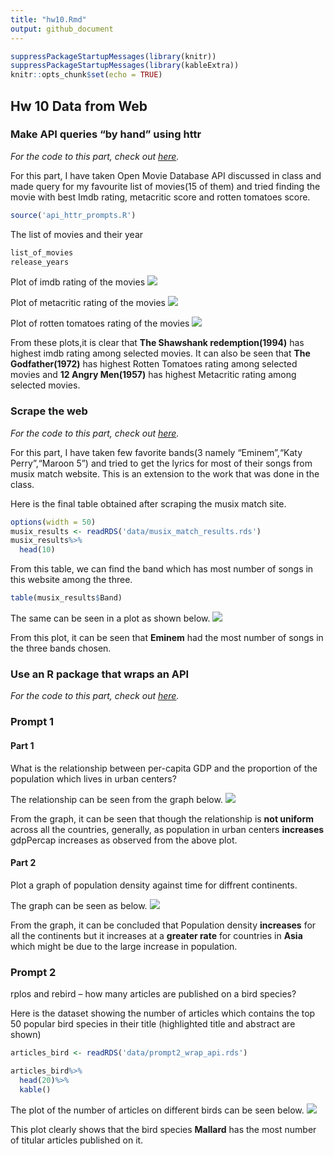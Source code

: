 ```yaml
---
title: "hw10.Rmd"
output: github_document
---
```


```r
suppressPackageStartupMessages(library(knitr))
suppressPackageStartupMessages(library(kableExtra))
knitr::opts_chunk$set(echo = TRUE)
```

## Hw 10 Data from Web

### Make API queries “by hand” using httr

_For the code to this part, check out [here](https://github.com/abishekarun/STAT545-hw-rajendran-arun/blob/master/hw10/api_httr_prompts.R)._

For this part, I have taken Open Movie Database API discussed in class and made query for my favourite list of movies(15 of them) and tried finding the movie with best Imdb rating, metacritic score and rotten tomatoes score.

```r
source('api_httr_prompts.R')
```

The list of movies and their year
```r
list_of_movies
release_years
```

Plot of imdb rating of the movies 
![](plots/imdb.png)

Plot of metacritic rating of the movies 
![](plots/metacritic.png)

Plot of rotten tomatoes rating of the movies 
![](plots/rotten_tomatoes.png)

From these plots,it is clear that __The Shawshank redemption(1994)__ has highest imdb rating among selected movies. It can also be seen that __The Godfather(1972)__ has highest Rotten Tomatoes rating among selected movies and __12 Angry Men(1957)__ has highest Metacritic rating among selected movies.

### Scrape the web

_For the code to this part, check out [here](https://github.com/abishekarun/STAT545-hw-rajendran-arun/blob/master/hw10/scrape_data_prompts.R)._

For this part, I have taken few favorite bands(3 namely "Eminem","Katy Perry","Maroon 5") and tried to get the lyrics for most of their songs from musix match website. This is an extension to the work that was done in the class. 

Here is the final table obtained after scraping the musix match site.
```r
options(width = 50)
musix_results <- readRDS('data/musix_match_results.rds')
musix_results%>%
  head(10)
```

From this table, we can find the band which has most number of songs in this website among the three.

```r
table(musix_results$Band)
```

The same can be seen in a plot as shown below.
![](plots/musix_result.png)

From this plot, it can be seen that **Eminem** had the most number of songs in the three bands chosen.

### Use an R package that wraps an API

_For the code to this part, check out [here](https://github.com/abishekarun/STAT545-hw-rajendran-arun/blob/master/hw10/wrap_api_prompts.R)._

### Prompt 1

#### Part 1

What is the relationship between per-capita GDP and the proportion of the population which lives in urban centers?

The relationship can be seen from the graph below.
![](plots/prompt1part1.png)

From the graph, it can be seen that though the relationship is **not uniform** across all the countries, generally, as population in urban centers **increases** gdpPercap increases as observed from the above plot.

#### Part 2

Plot a graph of population density against time for diffrent continents.

The graph can be seen as below.
![](plots/prompt1part2.png)

From the graph, it can be concluded that Population density **increases** for all the continents but it increases at a **greater rate** for countries in **Asia** which might be due to the large increase in population.

### Prompt 2

rplos and rebird – how many articles are published on a bird species?

Here is the dataset showing the number of articles which contains the top 50 popular bird species in their title (highlighted title and abstract are shown)

```r
articles_bird <- readRDS('data/prompt2_wrap_api.rds')

articles_bird%>%
  head(20)%>%
  kable()
```

The plot of the number of articles on different birds can be seen below.
![](plots/articles_bird.png)

This plot clearly shows that the bird species **Mallard** has the most number of titular articles published on it.
